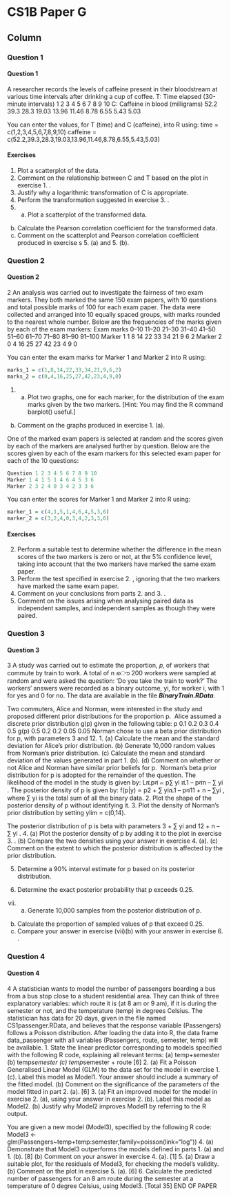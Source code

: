 CS1B Paper G {data-navmenu="R for Actuarial Statistics"}
==============================================================

Column {.tabset}
--------------------------------

### Question 1

<h4>Question  1</h4>

A researcher records the levels of caffeine present in their bloodstream at various time 
intervals after drinking a cup of coffee. 
T: Time elapsed 
(30-minute 
intervals) 
1 2 3 4 5 6 7 8 9 10 
C: Caffeine in 
blood 
(milligrams) 
52.2 39.3 28.3 19.03 13.96 11.46 8.78 6.55 5.43 5.03 
 
You can enter the values, for T (time) and C (caffeine), into R using: 
time = c(1,2,3,4,5,6,7,8,9,10) 
caffeine = c(52.2,39.3,28.3,19.03,13.96,11.46,8.78,6.55,5.43,5.03)

#### Exercises

1.  Plot a scatterplot of the data. 
2.  Comment on the relationship between C and T based on the plot in exercise  1. . 
3.  Justify why a logarithmic transformation of C is appropriate. 
4.  Perform the transformation suggested in exercise  3. . 
5.  (a) Plot a scatterplot of the transformed data. 
(b) Calculate the Pearson correlation coefficient for the transformed data. 
(c) Comment on the scatterplot and Pearson correlation coefficient 
produced in exercise s 5. (a) and 5. (b). 

### Question 2

<h4>Question  2</h4>
2 An analysis was carried out to investigate the fairness of two exam markers. They 
both marked the same 150 exam papers, with 10 questions and total possible marks of 
100 for each exam paper. The data were collected and arranged into 10 equally spaced 
groups, with marks rounded to the nearest whole number. 
Below are the frequencies of the marks given by each of the exam markers: 
Exam marks 0–10 11–20 21–30 31–40 41–50 51–60 61–70 71–80 81–90 91–100
Marker 1 1 8 14 22 33 34 21 9 6 2 
Marker 2 0 4 16 25 27 42 23 4 9 0 
 
You can enter the exam marks for Marker 1 and Marker 2 into R using: 
```r
marks_1 = c(1,8,14,22,33,34,21,9,6,2) 
marks_2 = c(0,4,16,25,27,42,23,4,9,0)  
```
1.  (a) Plot two graphs, one for each marker, for the distribution of the exam 
marks given by the two markers. 
[Hint: You may find the R command barplot() useful.] 
(b) Comment on the graphs produced in exercise  1. (a). 


One of the marked exam papers is selected at random and the scores given by each of 
the markers are analysed further by question. Below are the scores given by each of 
the exam markers for this selected exam paper for each of the 10 questions: 
```r
Question 1 2 3 4 5 6 7 8 9 10 
Marker 1 4 1 5 1 4 6 4 5 3 6 
Marker 2 3 2 4 0 3 4 2 3 3 6 
```
You can enter the scores for Marker 1 and Marker 2 into R using: 

```r
marker_1 = c(4,1,5,1,4,6,4,5,3,6) 
marker_2 = c(3,2,4,0,3,4,2,3,3,6) 
```

#### Exercises

2. Perform a suitable test to determine whether the difference in the mean scores 
of the two markers is zero or not, at the 5% confidence level, taking into 
account that the two markers have marked the same exam paper. 
3. Perform the test specified in exercise  2. , ignoring that the two markers have 
marked the same exam paper. 
4.  Comment on your conclusions from parts 2.  and 3. . 
5.  Comment on the issues arising when analysing paired data as independent 
samples, and independent samples as though they were paired. 


### Question 3

<h4>Question  3</h4>
3 A study was carried out to estimate the proportion, 𝑝, of workers that commute by 
train to work. A total of n ൌ 200 workers were sampled at random and were asked the 
question: ‘Do you take the train to work?’ The workers’ answers were recorded as a 
binary outcome, yi, for worker i, with 1 for yes and 0 for no. The data are available in 
the file ***BinaryTrain.RData***.
<p>
Two commuters, Alice and Norman, were interested in the study and proposed 
different prior distributions for the proportion p. 
Alice assumed a discrete prior distribution g(p) given in the following table: 
p 0.1 0.2 0.3 0.4 0.5 
g(p) 0.5 0.2 0.2 0.05 0.05 
Norman chose to use a beta prior distribution for p, with parameters 3 and 12. 
1.  (a) Calculate the mean and the standard deviation for Alice’s prior
distribution. 
(b) Generate 10,000 random values from Norman’s prior distribution. 
(c) Calculate the mean and standard deviation of the values generated in
part 1. (b). 
(d) Comment on whether or not Alice and Norman have similar prior 
beliefs for p. 
Norman’s beta prior distribution for p is adopted for the remainder of the question. 
The likelihood of the model in the study is given by: 
Lሺpሻ ∝ p∑ yi ሺ1 – pሻn – ∑ yi . 
The posterior density of p is given by: 
f(p|y) ∝ p2 + ∑ yiሺ1 – pሻ11 + n – ∑yi ,
where ∑ yi is the total sum of all the binary data. 
2.  Plot the shape of the posterior density of p without identifying it. 
3.  Plot the density of Norman’s prior distribution by setting ylim = c(0,14). 
 
The posterior distribution of p is beta with parameters 3 + ∑ yi and 12 + n – ∑ yi
. 
4.  (a) Plot the posterior density of p by adding it to the plot in exercise  3. . 
(b) Compare the two densities using your answer in exercise  4. (a). 
(c) Comment on the extent to which the posterior distribution is affected 
by the prior distribution. 

5.  Determine a 90% interval estimate for p based on its posterior distribution. 
 
6.  Determine the exact posterior probability that p exceeds 0.25. 
(vii) (a) Generate 10,000 samples from the posterior distribution of p. 
(b) Calculate the proportion of sampled values of p that exceed 0.25. 
(c) Compare your answer in exercise  (vii)(b) with your answer in exercise  6. . 

### Question 4

<h4>Question  4</h4>
4 A statistician wants to model the number of passengers boarding a bus from a bus 
stop close to a student residential area. They can think of three explanatory variables: 
which route it is (at 8 am or 9 am), if it is during the semester or not, and the 
temperature (temp) in degrees Celsius. The statistician has data for 20 days, given in 
the file named CS1passenger.RData, and believes that the response variable 
(Passengers) follows a Poisson distribution. After loading the data into R, the data 
frame data_passenger with all variables (Passengers, route, 
semester, temp) will be available. 
1.  State the linear predictor corresponding to models specified with the following 
R code, explaining all relevant terms: 
(a) temp+semester 
(b) temp*semester 
(c) temp*semester + route 
[6] 
2.  (a) Fit a Poisson Generalised Linear Model (GLM) to the data set for the 
model in exercise  1. (c). Label this model as Model1. Your answer should 
include a summary of the fitted model. 
(b) Comment on the significance of the parameters of the model fitted in 
part 2. (a). 
 [6] 
3.  (a) Fit an improved model for the model in exercise  2. (a), using your answer 
in exercise  2. (b). Label this model as Model2. 
(b) Justify why Model2 improves Model1 by referring to the R output. 

You are given a new model (Model3), specified by the following R code: 
Model3 <- glm(Passengers~temp+temp:semester,family=poisson(link="log"))
4.  (a) Demonstrate that Model3 outperforms the models defined in 
parts 1. (a) and 1. (b). [8] 
(b) Comment on your answer in exercise  4. (a). [1]
5.  (a) Draw a suitable plot, for the residuals of Model3, for checking the 
model’s validity. 
(b) Comment on the plot in exercise  5. (a). 
 [6] 
6.  Calculate the predicted number of passengers for an 8 am route during the 
semester at a temperature of 0 degree Celsius, using Model3. 
 [Total 35] 
END OF PAPER 
